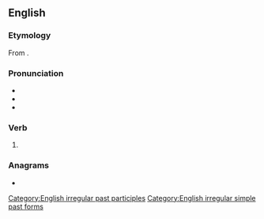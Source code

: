 ==English==
===Etymology===
From {{suffix|en|weep|t}}.

===Pronunciation===
* {{audio|en|en-us-wept.ogg|Audio (US)}}
* {{IPA|en|/ˈwɛpt/}}
* {{rhymes|en|ɛpt}}

===Verb===
{{head|en|verb form}}

# {{en-past of|weep}}

===Anagrams===
* {{anagrams|en|a=eptw|ptew}}

[[Category:English irregular past participles]]
[[Category:English irregular simple past forms]]